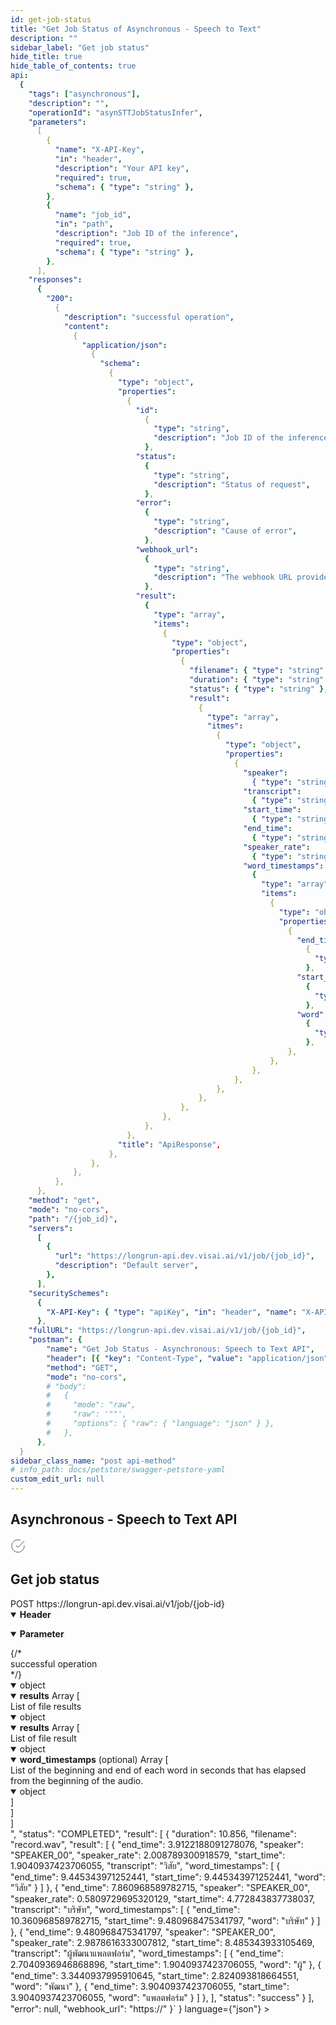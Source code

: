 ```yaml
---
id: get-job-status
title: "Get Job Status of Asynchronous - Speech to Text"
description: ""
sidebar_label: "Get job status"
hide_title: true
hide_table_of_contents: true
api:
  {
    "tags": ["asynchronous"],
    "description": "",
    "operationId": "asynSTTJobStatusInfer",
    "parameters":
      [
        {
          "name": "X-API-Key",
          "in": "header",
          "description": "Your API key",
          "required": true,
          "schema": { "type": "string" },
        },
        {
          "name": "job_id",
          "in": "path",
          "description": "Job ID of the inference",
          "required": true,
          "schema": { "type": "string" },
        },
      ],
    "responses":
      {
        "200":
          {
            "description": "successful operation",
            "content":
              {
                "application/json":
                  {
                    "schema":
                      {
                        "type": "object",
                        "properties":
                          {
                            "id":
                              {
                                "type": "string",
                                "description": "Job ID of the inference",
                              },
                            "status":
                              {
                                "type": "string",
                                "description": "Status of request",
                              },
                            "error":
                              {
                                "type": "string",
                                "description": "Cause of error",
                              },
                            "webhook_url":
                              {
                                "type": "string",
                                "description": "The webhook URL provided by the user in the request.",
                              },
                            "result":
                              {
                                "type": "array",
                                "items":
                                  {
                                    "type": "object",
                                    "properties":
                                      {
                                        "filename": { "type": "string" },
                                        "duration": { "type": "string" },
                                        "status": { "type": "string" },
                                        "result":
                                          {
                                            "type": "array",
                                            "itmes":
                                              {
                                                "type": "object",
                                                "properties":
                                                  {
                                                    "speaker":
                                                      { "type": "string" },
                                                    "transcript":
                                                      { "type": "string" },
                                                    "start_time":
                                                      { "type": "string" },
                                                    "end_time":
                                                      { "type": "string" },
                                                    "speaker_rate":
                                                      { "type": "string" },
                                                    "word_timestamps":
                                                      {
                                                        "type": "array",
                                                        "items":
                                                          {
                                                            "type": "object",
                                                            "properties":
                                                              {
                                                                "end_time":
                                                                  {
                                                                    "type": "string",
                                                                  },
                                                                "start_time":
                                                                  {
                                                                    "type": "string",
                                                                  },
                                                                "word":
                                                                  {
                                                                    "type": "string",
                                                                  },
                                                              },
                                                          },
                                                      },
                                                  },
                                              },
                                          },
                                      },
                                  },
                              },
                          },
                        "title": "ApiResponse",
                      },
                  },
              },
          },
      },
    "method": "get",
    "mode": "no-cors",
    "path": "/{job_id}",
    "servers":
      [
        {
          "url": "https://longrun-api.dev.visai.ai/v1/job/{job_id}",
          "description": "Default server",
        },
      ],
    "securitySchemes":
      {
        "X-API-Key": { "type": "apiKey", "in": "header", "name": "X-API-Key" },
      },
    "fullURL": "https://longrun-api.dev.visai.ai/v1/job/{job_id}",
    "postman": {
        "name": "Get Job Status - Asynchronous: Speech to Text API",
        "header": [{ "key": "Content-Type", "value": "application/json" }],
        "method": "GET",
        "mode": "no-cors",
        # "body":
        #   {
        #     "mode": "raw",
        #     "raw": '""',
        #     "options": { "raw": { "language": "json" } },
        #   },
      },
  }
sidebar_class_name: "post api-method"
# info_path: docs/petstore/swagger-petstore-yaml
custom_edit_url: null
---
```



## Asynchronous - Speech to Text API

<div
  style={{
    display: "flex",
    alignItems: "center",
    gap: "0.5rem",
    marginBottom: "1rem",
  }}
>
  <svg
    width="24"
    height="24"
    viewBox="0 0 24 24"
    fill="none"
    xmlns="http://www.w3.org/2000/svg"
  >
    <path
      d="M22 11.0857V12.0057C21.9988 14.1621 21.3005 16.2604 20.0093 17.9875C18.7182 19.7147 16.9033 20.9782 14.8354 21.5896C12.7674 22.201 10.5573 22.1276 8.53447 21.3803C6.51168 20.633 4.78465 19.2518 3.61096 17.4428C2.43727 15.6338 1.87979 13.4938 2.02168 11.342C2.16356 9.19029 2.99721 7.14205 4.39828 5.5028C5.79935 3.86354 7.69279 2.72111 9.79619 2.24587C11.8996 1.77063 14.1003 1.98806 16.07 2.86572M22 4L12 14.01L9 11.01"
      stroke="#475467"
      strokeWidth="2"
      strokeLinecap="round"
      strokeLinejoin="round"
    />
  </svg>
  <h2 style={{ marginBottom: "0" }}>Get job status</h2>
</div>

<div className="custom-url-container">
  <span className="custom-method">POST</span>
  <span className="custom-url">https://longrun-api.dev.visai.ai/v1/job/&#123;job-id&#125;</span>
</div>
<details style={{ marginBottom: "1rem" }} data-collapsed={false} open={true}>
  <summary style={{}}>
    <strong>Header</strong>
  </summary>
  <div>
    <ul>
      <ParamsItem
        className={"paramsItem"}
        param={{
          name: "X-API-Key",
          in: "header",
          description: "Your API key",
          required: true,
          schema: { type: "string" },
        }}
      ></ParamsItem>
    </ul>
  </div>
</details>
<details style={{ marginBottom: "1rem" }} data-collapsed={false} open={true}>
  <summary style={{}}>
    <strong>Parameter</strong>
  </summary>
  <div>
    <ul>
      <ParamsItem
        className={"paramsItem"}
        param={{
          name: "job_id",
          in: "path",
          description: "Your job ID",
          required: true,
          schema: { type: "string" },
        }}
      ></ParamsItem>
    </ul>
  </div>
</details>
<div>
  <ApiTabs>
    <TabItem label={"200"} value={"200"}>
      {/* <div>successful operation</div> */}
      <div>
        <MimeTabs schemaType={"response"}>
          <TabItem label={"application/json"} value={"application/json"}>
            <SchemaTabs>
              <TabItem label={"Schema"} value={"Schema"}>
                 <details style={{}} data-collapsed={false} open={true}>
                  <summary style={{}}>
                    <span style={{ opacity: "0.6" }}> object</span>
                  </summary>
                  <div style={{ marginLeft: "1rem" }}>
                   <SchemaItem
                      collapsible={false}
                      name={"id"}
                      required={false}
                      schemaName={"string"}
                      schema={{
                        description: "Job ID of the inference",
                        title: "id",
                      }}
                    ></SchemaItem>
                    <SchemaItem
                      collapsible={false}
                      name={"status"}
                      required={false}
                      schemaName={"string"}
                      qualifierMessage={
                        "`COMPLETED` | `FAILED` | `QUEUE` | `PROCESS`"
                      }
                      schema={{
                        description: "Status of request",
                        title: "status",
                      }}
                    ></SchemaItem>
                    <SchemaItem
                      collapsible={false}
                      name={"error"}
                      required={false}
                      schemaName={"string"}
                      qualifierMessage={
                        "`null` | `Timeout` | `Bad Inference`"
                      }
                      schema={{
                        description: "Reason of error",
                        title: "error",
                      }}
                    ></SchemaItem>
                    <SchemaItem
                      collapsible={false}
                      name={"webhook_url"}
                      required={false}
                      schemaName={"string"}
                      schema={{
                        description: "The webhook URL provided by the user in the request.",
                        title: "webhook_url",
                      }}
                    ></SchemaItem>
                    <SchemaItem
                      collapsible={false}
                      className={"schemaItem"}
                    >
                      <details style={{}} data-collapsed={false} open={true}>
                        <summary style={{}}>
                          <strong>results</strong>
                          <span style={{ opacity: "0.6" }}> Array [</span>
                        </summary>
                        <div style={{ marginLeft: "1rem" }}>
                          <div>List of file results</div>
                           <SchemaItem
                            collapsible={false}
                            className={"schemaItem"}
                          >
                            <details style={{}} data-collapsed={false} open={true}>
                              <summary style={{}}>
                                <span style={{ opacity: "0.6" }}> object</span>
                              </summary>
                              <div style={{ marginLeft: "1rem" }}>
                                <SchemaItem
                                  collapsible={false}
                                  name={"duration"}
                                  required={false}
                                  schemaName={"string"}
                                  qualifierMessage={undefined}
                                  schema={{
                                    type: "string",
                                    description: "Duration of the file",
                                  }}
                                ></SchemaItem>
                                <SchemaItem
                                  collapsible={false}
                                  name={"filename"}
                                  required={false}
                                  schemaName={"string"}
                                  qualifierMessage={undefined}
                                  schema={{
                                    type: "string",
                                    description: "Name of the file",
                                  }}
                                ></SchemaItem>
                                <SchemaItem
                                  collapsible={false}
                                  name={"status"}
                                  required={false}
                                  schemaName={"string"}
                                  qualifierMessage={
                                    "`success` | `failed`"
                                  }
                                  schema={{
                                    description: "Inference status of the file",
                                    title: "status",
                                  }}
                                ></SchemaItem>
                                <SchemaItem
                                  collapsible={false}
                                  className={"schemaItem"}
                                >
                                  <details style={{}} data-collapsed={false} open={true}>
                                    <summary style={{}}>
                                      <strong>results</strong>
                                      <span style={{ opacity: "0.6" }}> Array [</span>
                                    </summary>
                                    <div style={{ marginLeft: "1rem" }}>
                                      <div>List of file result</div>
                                      <SchemaItem
                                        collapsible={false}
                                        className={"schemaItem"}
                                      >
                                        <details style={{}} data-collapsed={false} open={true}>
                                          <summary style={{}}>
                                            <span style={{ opacity: "0.6" }}> object</span>
                                          </summary>
                                          <div style={{ marginLeft: "1rem" }}>
                                            <SchemaItem
                                              collapsible={false}
                                              name={"start_time"}
                                              required={false}
                                              schemaName={"string"}
                                              qualifierMessage={undefined}
                                              schema={{
                                                type: "string",
                                                description: "Start time in `HH:mm:ss.sss` format",
                                              }}
                                            ></SchemaItem>
                                            <SchemaItem
                                              collapsible={false}
                                              name={"end_time"}
                                              required={false}
                                              schemaName={"string"}
                                              qualifierMessage={undefined}
                                              schema={{
                                                type: "string",
                                                description: "Start time in `HH:mm:ss.sss` format",
                                              }}
                                            ></SchemaItem>
                                            <SchemaItem
                                              collapsible={false}
                                              name={"speaker"}
                                              required={false}
                                              schemaName={"string"}
                                              qualifierMessage={undefined}
                                              schema={{
                                                type: "string",
                                                description: "Speaker in `SPEAKER_{number}` format",
                                              }}
                                            ></SchemaItem>
                                            <SchemaItem
                                              collapsible={false}
                                              name={"transcript"}
                                              required={false}
                                              schemaName={"string"}
                                              qualifierMessage={undefined}
                                              schema={{
                                                type: "string",
                                                description: "The transcribed text",
                                              }}
                                            ></SchemaItem>
                                            <SchemaItem
                                              collapsible={false}
                                              name={"speaker_rate"}
                                              required={false}
                                              schemaName={"(optional) float"}
                                              qualifierMessage={undefined}
                                              schema={{
                                                type: "string",
                                                description: "Speaking rate of each transcription",
                                              }}
                                            ></SchemaItem>
                                            <SchemaItem
                                              collapsible={false}
                                              className={"schemaItem"}
                                            >
                                              <details style={{}} data-collapsed={false} open={true}>
                                                <summary style={{}}>
                                                  <strong>word_timestamps</strong>
                                                  <span style={{ opacity: "0.6" }}> (optional) Array [</span>
                                                </summary>
                                                <div style={{ marginLeft: "1rem" }}>
                                                  <div>List of the beginning and end of each word in seconds that has elapsed from the beginning of the audio.</div>
                                                  <SchemaItem
                                                    collapsible={false}
                                                    className={"schemaItem"}
                                                  >
                                                    <details style={{}} data-collapsed={false} open={false}>
                                                      <summary style={{}}>
                                                        <span style={{ opacity: "0.6" }}> object</span>
                                                      </summary>
                                                      <div style={{ marginLeft: "1rem" }}>
                                                        <SchemaItem
                                                          collapsible={false}
                                                          name={"start_time"}
                                                          required={false}
                                                          schemaName={"string"}
                                                          qualifierMessage={undefined}
                                                          schema={{
                                                            type: "string",
                                                            description: "Start time in HH:MM:SS.sss format",
                                                          }}
                                                        ></SchemaItem>
                                                        <SchemaItem
                                                          collapsible={false}
                                                          name={"end_time"}
                                                          required={false}
                                                          schemaName={"string"}
                                                          qualifierMessage={undefined}
                                                          schema={{
                                                            type: "string",
                                                            description: "Start time in `HH:MM:SS.sss` format",
                                                          }}
                                                        ></SchemaItem>
                                                        <SchemaItem
                                                          collapsible={false}
                                                          name={"word"}
                                                          required={false}
                                                          schemaName={"string"}
                                                          qualifierMessage={undefined}
                                                          schema={{
                                                            type: "string",
                                                            description: "Word in audio file",
                                                          }}
                                                        ></SchemaItem>
                                                      </div>
                                                    </details>
                                                  </SchemaItem>
                                                </div>
                                                <div
                                                  style={{
                                                    fontSize: "var(--ifm-code-font-size)",
                                                    opacity: "0.6",
                                                    marginLeft: "-.5rem",
                                                  }}
                                                >
                                                  ]
                                                </div>
                                              </details>
                                            </SchemaItem>
                                          </div>
                                        </details>
                                      </SchemaItem>
                                    </div>
                                    <div
                                      style={{
                                        fontSize: "var(--ifm-code-font-size)",
                                        opacity: "0.6",
                                        marginLeft: "-.5rem",
                                      }}
                                    >
                                      ]
                                    </div>
                                  </details>
                                </SchemaItem>
                              </div>
                            </details>
                          </SchemaItem>
                        </div>
                        <div
                          style={{
                            fontSize: "var(--ifm-code-font-size)",
                            opacity: "0.6",
                            marginLeft: "-.5rem",
                          }}
                        >
                          ]
                        </div>
                      </details>
                    </SchemaItem>
                  </div>
                </details>
              </TabItem>
              <TabItem
                label={"Example (from schema)"}
                value={"Example (from schema)"}
              >
                <ResponseSamples
                  responseExample={
                    `{
    "id": "<job-id>",
    "status": "COMPLETED",
    "result": [
        {
            "duration": 10.856,
            "filename": "record.wav",
            "result": [
                {
                    "end_time": 3.9122188091278076,
                    "speaker": "SPEAKER_00",
                    "speaker_rate": 2.008789300918579,
                    "start_time": 1.9040937423706055,
                    "transcript": "วิสัย",
                    "word_timestamps": [
                        {
                            "end_time": 9.445343971252441,
                            "start_time": 9.445343971252441,
                            "word": "วิสัย"
                        }
                    ]
                },
                {
                    "end_time": 7.860968589782715,
                    "speaker": "SPEAKER_00",
                    "speaker_rate": 0.5809729695320129,
                    "start_time": 4.772843837738037,
                    "transcript": "บริษัท",
                    "word_timestamps": [
                        {
                            "end_time": 10.360968589782715,
                            "start_time": 9.480968475341797,
                            "word": "บริษัท"
                        }
                    ]
                },
                {
                    "end_time": 9.480968475341797,
                    "speaker": "SPEAKER_00",
                    "speaker_rate": 2.9878616333007812,
                    "start_time": 8.485343933105469,
                    "transcript": "ผู้พัฒนาแพลตฟอร์ม",
                    "word_timestamps": [
                        {
                            "end_time": 2.7040936946868896,
                            "start_time": 1.9040937423706055,
                            "word": "ผู้"
                        },
                        {
                            "end_time": 3.3440937995910645,
                            "start_time": 2.824093818664551,
                            "word": "พัฒนา"
                        },
                        {
                            "end_time": 3.9040937423706055,
                            "start_time": 3.9040937423706055,
                            "word": "แพลตฟอร์ม"
                        }
                    ]
                },
            ],
            "status": "success"
        }
    ],
    "error": null,
    "webhook_url": "https://<your-webhook-url>"
}`
                  }
                  language={"json"}
                ></ResponseSamples>
              </TabItem>
            </SchemaTabs>
          </TabItem>
        </MimeTabs>
      </div>
    </TabItem>

  </ApiTabs>
</div>
